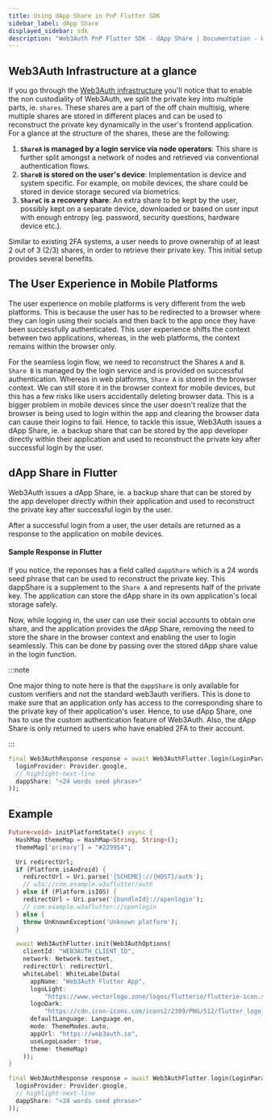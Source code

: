 ```yaml
---
title: Using dApp Share in PnP Flutter SDK
sidebar_label: dApp Share
displayed_sidebar: sdk
description: "Web3Auth PnP Flutter SDK - dApp Share | Documentation - Web3Auth"
---
```



## Web3Auth Infrastructure at a glance

If you go through the [Web3Auth infrastructure](/infrastructure/) you'll notice that to enable the non custodiality of Web3Auth, we split the private
key into multiple parts, ie. `shares`. These shares are a part of the off chain multisig, where multiple shares are stored in different places and can
be used to reconstruct the private key dynamically in the user's frontend application. For a glance at the structure of the shares, these are the
following:

1. **`ShareA` is managed by a login service via node operators**: This share is further split amongst a network of nodes and retrieved via
   conventional authentication flows.
2. **`ShareB` is stored on the user's device**: Implementation is device and system specific. For example, on mobile devices, the share could be
   stored in device storage secured via biometrics.
3. **`ShareC` is a recovery share**: An extra share to be kept by the user, possibly kept on a separate device, downloaded or based on user input with
   enough entropy (eg. password, security questions, hardware device etc.).

Similar to existing 2FA systems, a user needs to prove ownership of at least 2 out of 3 (2/3) shares, in order to retrieve their private key. This
initial setup provides several benefits.

## The User Experience in Mobile Platforms

The user experience on mobile platforms is very different from the web platforms. This is because the user has to be redirected to a browser where
they can login using their socials and then back to the app once they have been successfully authenticated. This user experience shifts the context
between two applications, whereas, in the web platforms, the context remains within the browser only.

For the seamless login flow, we need to reconstruct the Shares `A` and `B`. `Share B` is managed by the login service and is provided on successful
authentication. Whereas in web platforms, `Share A` is stored in the browser context. We can still store it in the browser context for mobile devices,
but this has a few risks like users accidentally deleting browser data. This is a bigger problem in mobile devices since the user doesn't realize that
the browser is being used to login within the app and clearing the browser data can cause their logins to fail. Hence, to tackle this issue, Web3Auth
issues a dApp Share, ie. a backup share that can be stored by the app developer directly within their application and used to reconstruct the private
key after successful login by the user.

## dApp Share in Flutter

Web3Auth issues a dApp Share, ie. a backup share that can be stored by the app developer directly within their application and used to reconstruct the
private key after successful login by the user.

After a successful login from a user, the user details are returned as a response to the application on mobile devices.

#### Sample Response in Flutter

<FlutterResponse />

If you notice, the reponses has a field called `dappShare` which is a 24 words seed phrase that can be used to reconstruct the private key. This
dappShare is a supplement to the `Share A` and represents half of the private key. The application can store the dApp share in its own application's
local storage safely.

Now, while logging in, the user can use their social accounts to obtain one share, and the application provides the dApp Share, removing the need to
store the share in the browser context and enabling the user to login seamlessly. This can be done by passing over the stored dApp share value in the
login function.

:::note

One major thing to note here is that the `dappShare` is only available for custom verifiers and not the standard web3auth verifiers. This is done to
make sure that an application only has access to the corresponding share to the private key of their application's user. Hence, to use dApp Share, one
has to use the custom authentication feature of Web3Auth. Also, the dApp Share is only returned to users who have enabled 2FA to their account.

:::

```dart
final Web3AuthResponse response = await Web3AuthFlutter.login(LoginParams(
  loginProvider: Provider.google,
  // highlight-next-line
  dappShare: "<24 words seed phrase>"
));
```

## Example

```dart
Future<void> initPlatformState() async {
  HashMap themeMap = HashMap<String, String>();
  themeMap['primary'] = "#229954";

  Uri redirectUrl;
  if (Platform.isAndroid) {
    redirectUrl = Uri.parse('{SCHEME}://{HOST}/auth');
    // w3a://com.example.w3aflutter/auth
  } else if (Platform.isIOS) {
    redirectUrl = Uri.parse('{bundleId}://openlogin');
    // com.example.w3aflutter://openlogin
  } else {
    throw UnKnownException('Unknown platform');
  }

  await Web3AuthFlutter.init(Web3AuthOptions(
    clientId: "WEB3AUTH_CLIENT_ID",
    network: Network.testnet,
    redirectUrl: redirectUrl,
    whiteLabel: WhiteLabelData(
      appName: "Web3Auth Flutter App",
      logoLight:
          "https://www.vectorlogo.zone/logos/flutterio/flutterio-icon.svg",
      logoDark:
          "https://cdn.icon-icons.com/icons2/2389/PNG/512/flutter_logo_icon_145273.png",
      defaultLanguage: Language.en,
      mode: ThemeModes.auto,
      appUrl: "https://web3auth.io",
      useLogoLoader: true,
      theme: themeMap)
    ));
}

final Web3AuthResponse response = await Web3AuthFlutter.login(LoginParams(
  loginProvider: Provider.google,
  // highlight-next-line
  dappShare: "<24 words seed phrase>"
));
```
